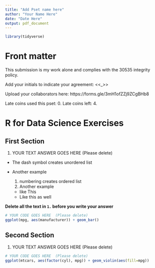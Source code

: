 ```yaml
---
title: "Add Pset name here"
author: "Your Name Here"
date: "Date Here"
output: pdf_document
---
```


```r
library(tidyverse)
```

<!-- .Rmd files use  markdown, a text mark up language, to provide formating.-->

<!--Text include within these strange arrows are comments and will not show up when you knit-->

# Front matter

This submission is my work alone and complies with the 30535 integrity policy.

Add your initials to indicate your agreement: \<\<\_\>\>

Upload your collaborators here: https://forms.gle/3mH1ofZZj9ZCgBHb8

Late coins used this pset: 0. Late coins left: 4. <!--You may use one for a given assignment.-->

# R for Data Science Exercises

<!--Note: Please do not restate questions in your submissions, directly write your answer--->

## First Section

<!--(Notice the use of two `##`)-->

1.  YOUR TEXT ANSWER GOES HERE (Please delete)

-   The dash symbol creates unordered list

-   Another example

    1.  numbering creates ordered list
    2.  Another example

    -   like This
    -   Like this as well

**Delete all the text in `1.` before you write your answer**

```r
# YOUR CODE GOES HERE  (Please delete)
ggplot(mpg, aes(manufacturer)) + geom_bar()
```


## Second Section

1.  YOUR TEXT ANSWER GOES HERE (Please delete)

```r
# YOUR CODE GOES HERE  (Please delete)
ggplot(mtcars, aes(factor(cyl), mpg)) + geom_violin(aes(fill=mpg))
```

